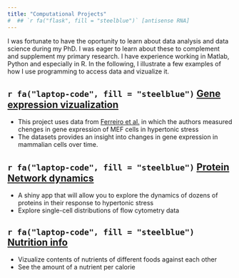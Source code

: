 ```yaml
---
title: "Computational Projects"
#  ## `r fa("flask", fill = "steelblue")` [antisense RNA]
---
```


I was fortunate to have the oportunity to learn about data analysis and data science during my PhD. I was eager to learn about these to complement and supplement my primary research. I have experience working in Matlab, Python and especially in R. In the following, I illustrate a few examples of how I use programming to access data and vizualize it.



## `r fa("laptop-code", fill = "steelblue")` [Gene expression vizualization](https://athiemicke.com/Project0.html)

- This project uses data from [Ferreiro et al.](https://www.ncbi.nlm.nih.gov/pubmed/20187982) in which the authors measured chenges in gene expression of MEF cells in hypertonic stress
- The datasets provides an insight into changes in gene expression in mammalian cells over time. 


<!-- ## `r fa("laptop-code", fill = "steelblue")` [Natural language processing approach to search for hidden information in the scientific literature](https://athiemicke.com/Project1.html) -->

<!-- - In this project I applied methods of natural language processing to the scientific literature -->
<!-- - I am a systems biologist and am interested in behavior of cells in certain conditions -->
<!-- - This means I am looking at biology in a different angle than most biologists do -->
<!-- - In this project I apply this angle and screen throught the fullltext of 1000s of articles that meet specific criteria to unveil hidden results and information -->



## `r fa("laptop-code", fill = "steelblue")` [Protein Network dynamics](https://athiemicke.com/Project2.html)

- A shiny app that will allow you to explore the dynamics of dozens of proteins in their response to hypertonic stress
- Explore single-cell distributions of flow cytometry data


<!-- ## `r fa("laptop-code", fill = "steelblue")`  [Machine learning applied to Health care datasets](https://athiemicke.com/Project3.html) -->

<!-- - A combined dataset of hospice, census and cancer data -->
<!-- - We applied machine learning algorhitms to uncover hidden trends and connections -->

## `r fa("laptop-code", fill = "steelblue")`  [Nutrition info](https://athiemicke.com/Project4.html)

- Vizualize contents of nutrients of different foods against each other
- See the amount of a nutrient per calorie
